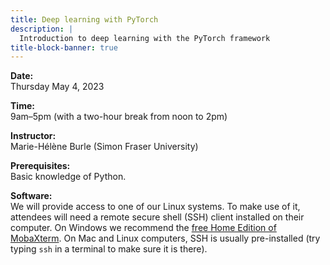 ```yaml
---
title: Deep learning with PyTorch
description: |
  Introduction to deep learning with the PyTorch framework
title-block-banner: true
---
```


:::{.topdef}

**Date:** \
Thursday May 4, 2023

**Time:** \
9am–5pm (with a two-hour break from noon to 2pm)

**Instructor:** \
Marie-Hélène Burle (Simon Fraser University)

**Prerequisites:** \
Basic knowledge of Python.

**Software:** \
We will provide access to one of our Linux systems. To make use of it, attendees will need a remote secure shell (SSH) client installed on their computer. On Windows we recommend the [free Home Edition of MobaXterm](https://mobaxterm.mobatek.net/download.html). On Mac and Linux computers, SSH is usually pre-installed (try typing `ssh` in a terminal to make sure it is there).

:::
